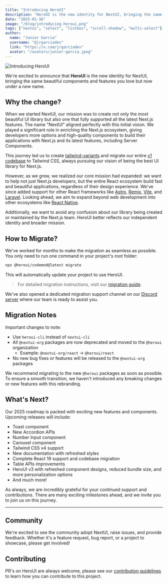 ```yaml
---
title: "Introducing HeroUI"
description: "HeroUI is the new identity for NextUI, bringing the same powerful components and features you love under a new name."
date: "2025-01-16"
image: "/blog/introducing-heroui.png"
tags: ["nextui", "select", "listbox", "scroll-shadow", "multi-select"]
author:
  name: "Junior Garcia"
  username: "@jrgarciadev"
  link: "https://x.com/jrgarciadev"
  avatar: "/avatars/junior-garcia.jpeg"
---
```


<img
  src="/blog/introducing-heroui_2x.png"
  width={700}
  height={350}
  alt="Introducing HeroUI"
  className="w-full border border-transparent dark:border-default-200/50 object-fit rounded-xl shadow-lg"
/>

We're excited to announce that **HeroUI** is the new identity for NextUI, bringing the same beautiful components and features you love but now under a _new_ name.

<Spacer y={4} />

## Why the change?

When we started NextUI, our mission was to create not only the most beautiful UI library but also one that fully supported all the latest Next.js features. The name "NextUI" aligned perfectly with this initial vision. We played a significant role in enriching the Next.js ecosystem, giving developers more options and high-quality components to build their applications with Next.js and its latest features, including Server Components.

This journey led us to create [tailwind-variants](https://tailwind-variants.org) and migrate our entire [v1 codebase](https://v1.nextui.org) to Tailwind CSS, always pursuing our vision of being the best UI library for Next.js.

However, as we grew, we realized our core mission had expanded: we want to help not just Next.js developers, but the entire React ecosystem build fast and beautiful applications, regardless of their design experience. We've since added support for other React frameworks like [Astro](https://astro.build/), [Remix](https://remix.run/), [Vite](https://vitejs.dev/), and [Laravel](https://laravel.com/). Looking ahead, we aim to expand beyond web development into other ecosystems like [React Native](https://reactnative.dev/).

Additionally, we want to avoid any confusion about our library being created or maintained by the Next.js team. HeroUI better reflects our independent identity and broader mission.


## How to Migrate?

We've worked for months to make the migration as seamless as possible. You only need to run one command in your project's root folder:

```bash
npx @heroui/codemod@latest migrate
```

This will automatically update your project to use HeroUI.

> For detailed migration instructions, visit our [migration guide](/docs/guide/nextui-to-heroui).

We've also opened a dedicated migration support channel on our [Discord server](https://discord.gg/9b6yyZKmH4) where our team is ready to assist you.

## Migration Notes

Important changes to note:

- Use `heroui-cli` instead of `nextui-cli`
- All `@nextui-org` packages are now deprecated and moved to the `@heroui` organization
  - Example: `@nextui-org/react` → `@heroui/react`
- No new bug fixes or features will be released to the `@nextui-org` packages

We recommend migrating to the new `@heroui` packages as soon as possible. To ensure a smooth transition, we haven't introduced any breaking changes or new features with this rebranding.


## What's Next?

Our 2025 roadmap is packed with exciting new features and components. Upcoming releases will include:

- Toast component
- New Accordion APIs
- Number Input component
- Carousel component
- Tailwind CSS v4 support
- New documentation with refreshed styles
- Complete React 19 support and codebase migration
- Table APIs improvements
- HeroUI v3 with refreshed component designs, reduced bundle size, and more personalization options
- And much more!

As always, we are incredibly grateful for your continued support and contributions. There are many exciting milestones ahead, and we invite you to join us on this journey.

<Spacer y={8} />

---

## Community

We're excited to see the community adopt NextUI, raise issues, and provide feedback.
Whether it's a feature request, bug report, or a project to showcase, please get involved!

<Community />

## Contributing

PR's on HeroUI are always welcome, please see our [contribution guidelines](https://github.com/frontio-ai/heroui/blob/main/CONTRIBUTING.md) to learn how you can contribute to this project.
